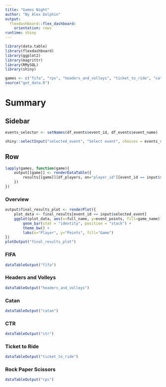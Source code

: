 ```yaml
---
title: "Games Night"
author: "By Alex Dolphin"
output: 
  flexdashboard::flex_dashboard:
    orientation: rows
runtime: shiny
---
```


```r
library(data.table)
library(flexdashboard)
library(ggplot2)
library(magrittr)
library(RMySQL)
library(shiny)

games <- c("fifa", "rps", "headers_and_volleys", "ticket_to_ride", "catan", "ctr")
source("get_data.R")
```


Summary
=======================================================================

Sidebar {.sidebar}
-----------------------------------------------------------------------

```r
events_selector <- setNames(df_events$event_id, df_events$event_name)

shiny::selectInput("selected_event", "Select event", choices = events_selector, multiple = FALSE)
```

Row {.tabset}
-----------------------------------------------------------------------

```r
lapply(games, function(game){
    output[[game]] <- renderDataTable({
        results[[game]][df_players, on="player_id"][event_id == input$selected_event][order(-event_points)][,-c("event_id", "player_id", "first_name", "last_name")]
    })
})
```

### Overview

```r
output$final_results_plot <- renderPlot({
    plot_data <- final_results[event_id == input$selected_event]
    ggplot(plot_data, aes(x=full_name, y=event_points, fill=game_name)) +
        geom_bar(stat = "identity", position = "stack") +
        theme_bw() +
        labs(x="Player", y="Points", fill="Game")
})
plotOutput("final_results_plot")
```


### FIFA

```r
dataTableOutput("fifa")
```

### Headers and Volleys

```r
dataTableOutput("headers_and_volleys")
```

### Catan

```r
dataTableOutput("catan")
```

### CTR

```r
dataTableOutput("ctr")
```

### Ticket to Ride

```r
dataTableOutput("ticket_to_ride")
```

### Rock Paper Scissors

```r
dataTableOutput("rps")
```